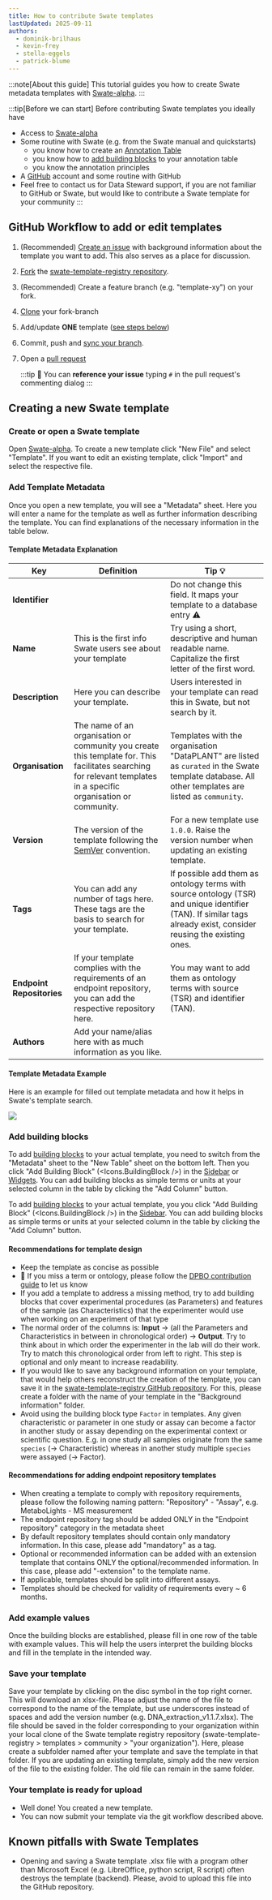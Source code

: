 ```yaml
---
title: How to contribute Swate templates
lastUpdated: 2025-09-11
authors: 
  - dominik-brilhaus
  - kevin-frey
  - stella-eggels
  - patrick-blume
---
```



:::note[About this guide]
This tutorial guides you how to create Swate metadata templates with [Swate-alpha](https://swate-alpha.nfdi4plants.org/).
:::

:::tip[Before we can start]
Before contributing Swate templates you ideally have

- Access to [Swate-alpha](https://swate-alpha.nfdi4plants.org/)
- Some routine with Swate (e.g. from the Swate manual and quickstarts)
  - you know how to create an [Annotation Table](/nfdi4plants.knowledgebase/swate/annotation-table)
  - you know how to [add building blocks](/nfdi4plants.knowledgebase/swate/building-blocks) to your annotation table
  - you know the annotation principles
- A [GitHub](https://github.com) account and some routine with GitHub
- Feel free to contact us for Data Steward support, if you are not familiar to GitHub or Swate, but would like to contribute a Swate template for your community
:::

## GitHub Workflow to add or edit templates

<Steps>

1. (Recommended) [Create an issue](https://github.com/nfdi4plants/swate-template-registry/issues) with background information about the template you want to add. This also serves as a place for discussion.
2. [Fork](https://docs.github.com/en/get-started/quickstart/fork-a-repo) the [swate-template-registry repository](https://github.com/nfdi4plants/swate-template-registry).
3. (Recommended) Create a feature branch (e.g. "template-xy") on your fork.
4. [Clone](https://docs.github.com/en/repositories/creating-and-managing-repositories/cloning-a-repository) your fork-branch
5. Add/update **ONE** template ([see steps below](#creating-a-new-swate-template))
6. Commit, push and [sync your branch](https://docs.github.com/en/pull-requests/collaborating-with-pull-requests/working-with-forks/syncing-a-fork).
7. Open a [pull request](https://docs.github.com/en/pull-requests/collaborating-with-pull-requests/proposing-changes-to-your-work-with-pull-requests/about-pull-requests)

    :::tip
    👀 You can **reference your issue** typing `#` in the pull request's commenting dialog
    :::

</Steps>

## Creating a new Swate template

### Create or open a Swate template

Open [Swate-alpha](https://swate-alpha.nfdi4plants.org/). To create a new template click "New File" and select "Template". If you want to edit an existing template, click "Import" and select the respective file.

### Add Template Metadata

Once you open a new template, you will see a "Metadata" sheet. Here you will enter a name for the template as well as further information describing the template. You can find explanations of the necessary information in the table below.

#### Template Metadata Explanation

Key | Definition | Tip 💡
------- | ------- | -------
**Identifier** |   | Do not change this field. It maps your template to a database entry ⚠️
**Name** |  This is the first info Swate users see about your template  |  Try using a short, descriptive and human readable name. Capitalize the first letter of the first word.
**Description** |  Here you can describe your template. |  Users interested in your template can read this in Swate, but not search by it.
**Organisation** |  The name of an organisation or community you create this template for. This facilitates searching for relevant templates in a specific organisation or community. |  Templates with the organisation "DataPLANT" are listed as `curated` in the Swate template database. All other templates are listed as `community`.
**Version** |  The version of the template following the [SemVer](https://semver.org/) convention.  |  For a new template use `1.0.0`. Raise the version number when updating an existing template.
**Tags** |  You can add any number of tags here. These tags are the basis to search for your template. | If possible add them as ontology terms with source ontology (TSR) and unique identifier (TAN). If similar tags already exist, consider reusing the existing ones.
**Endpoint Repositories** |  If your template complies with the requirements of an endpoint repository, you can add the respective repository here. | You may want to add them as ontology terms with source (TSR) and identifier (TAN).
**Authors** |  Add your name/alias here with as much information as you like.

#### Template Metadata Example

Here is an example for filled out template metadata and how it helps in Swate's template search.

![](@images/swate/swate-alpha-template-metadata.png)

### Add building blocks

<Tabs syncKey="swateHost">
<TabItem label="Browser">

To add [building blocks](/nfdi4plants.knowledgebase/swate/building-blocks) to your actual template, you need to switch from the "Metadata" sheet to the "New Table" sheet on the bottom left. Then you click "Add Building Block" (<Icons.BuildingBlock />) in the <a href={SwateOverview.src} target="_blank">Sidebar</a> or <a href={SwateOverview.src} target="_blank">Widgets</a>. You can add building blocks as simple terms or units at your selected column in the table by clicking the "Add Column" button.

</TabItem>
<TabItem label="Excel">

To add [building blocks](/nfdi4plants.knowledgebase/swate/building-blocks) to your actual template, you you click "Add Building Block" (<Icons.BuildingBlock />) in the <a href={SwateOverview.src} target="_blank">Sidebar</a>.
You can add building blocks as simple terms or units at your selected column in the table by clicking the "Add Column" button.

</TabItem>
</Tabs>



#### Recommendations for template design

- Keep the template as concise as possible
- 👀 If you miss a term or ontology, please follow the [DPBO contribution guide](https://github.com/nfdi4plants/nfdi4plants_ontology) to let us know
- If you add a template to address a missing method, try to add building blocks that cover experimental procedures (as Parameters) and features of the sample (as Characteristics) that the experimenter would use when working on an experiment of that type
- The normal order of the columns is: **Input** -> (all the Parameters and Characteristics in between in chronological order) -> **Output**. Try to think about in which order the experimenter in the lab will do their work. Try to match this chronological order from left to right. This step is optional and only meant to increase readability.
- If you would like to save any background information on your template, that would help others reconstruct the creation of the template, you can save it in the [swate-template-registry GitHub repository](https://github.com/nfdi4plants/swate-template-registry/tree/main/background%20information). For this, please create a folder with the name of your template in the "Background information" folder.
- Avoid using the building block type `Factor` in templates. Any given characteristic or parameter in one study or assay can become a factor in another study or assay depending on the experimental context or scientific question. E.g. in one study all samples originate from the same `species` (-> Characteristic) whereas in another study multiple `species` were assayed (-> Factor).

#### Recommendations for adding endpoint repository templates

- When creating a template to comply with repository requirements, please follow the following naming pattern: "Repository" - "Assay", e.g. MetaboLights - MS measurement
- The endpoint repository tag should be added ONLY in the "Endpoint repository" category in the metadata sheet
- By default repository templates should contain only mandatory information. In this case, please add "mandatory" as a tag.
- Optional or recommended information can be added with an extension template that contains ONLY the optional/recommended information. In this case, please add "-extension" to the template name.
- If applicable, templates should be split into different assays.
- Templates should be checked for validity of requirements every ~ 6 months.

### Add example values

Once the building blocks are established, please fill in one row of the table with example values. This will help the users interpret the building blocks and fill in the template in the intended way.

### Save your template

Save your template by clicking on the disc symbol in the top right corner. This will download an xlsx-file. Please adjust the name of the file to correspond to the name of the template, but use underscores instead of spaces and add the version number (e.g. DNA_extraction_v1.1.7.xlsx).
The file should be saved in the folder corresponding to your organization within your local clone of the Swate template registry repository (swate-template-registry > templates > community > "your organization"). Here, please create a subfolder named after your template and save the template in that folder. If you are updating an existing template, simply add the new version of the file to the existing folder. The old file can remain in the same folder.

### Your template is ready for upload

- Well done! You created a new template.
- You can now submit your template via the git workflow described above.

## Known pitfalls with Swate Templates

- Opening and saving a Swate template .xlsx file with a program other than Microsoft Excel (e.g. LibreOffice, python script, R script) often destroys the template (backend). Please, avoid to upload this file into the GitHub repository.

